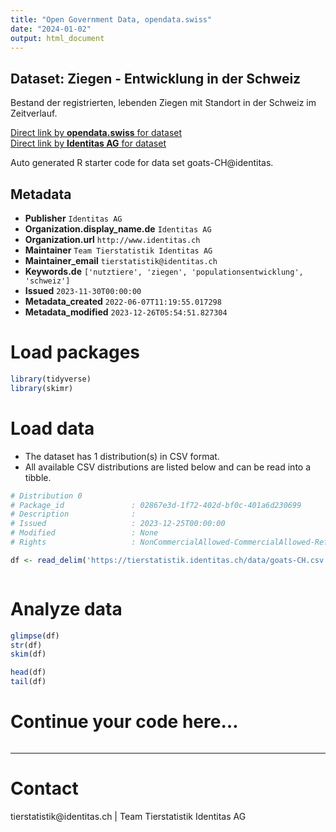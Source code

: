 ```yaml
---
title: "Open Government Data, opendata.swiss"
date: "2024-01-02"
output: html_document
---
```


## Dataset: Ziegen - Entwicklung in der Schweiz

Bestand der registrierten, lebenden Ziegen mit Standort in der Schweiz im Zeitverlauf. 

[Direct link by **opendata.swiss** for dataset](https://opendata.swiss/de/dataset/ziegen-entwicklung-in-der-schweiz)<br>
[Direct link by **Identitas AG** for dataset](https://tierstatistik.identitas.ch/)

Auto generated R starter code for data set goats-CH@identitas.

## Metadata

- **Publisher** `Identitas AG`
- **Organization.display_name.de** `Identitas AG`
- **Organization.url** `http://www.identitas.ch`
- **Maintainer** `Team Tierstatistik Identitas AG`
- **Maintainer_email** `tierstatistik@identitas.ch`
- **Keywords.de** `['nutztiere', 'ziegen', 'populationsentwicklung', 'schweiz']`
- **Issued** `2023-11-30T00:00:00`
- **Metadata_created** `2022-06-07T11:19:55.017298`
- **Metadata_modified** `2023-12-26T05:54:51.827304`


# Load packages

```r

library(tidyverse)
library(skimr)

```

# Load data

-   The dataset has 1 distribution(s) in CSV format.
-   All available CSV distributions are listed below and can be read into a tibble.

```r

# Distribution 0
# Package_id               : 02867e3d-1f72-402d-bf0c-401a6d230699
# Description              : 
# Issued                   : 2023-12-25T00:00:00
# Modified                 : None
# Rights                   : NonCommercialAllowed-CommercialAllowed-ReferenceRequired

df <- read_delim('https://tierstatistik.identitas.ch/data/goats-CH.csv')



```

# Analyze data

```r

glimpse(df)
str(df)
skim(df)

head(df)
tail(df)

```

# Continue your code here...

```r

```

------------------------------------------------------------------------

# Contact

tierstatistik@identitas.ch | Team Tierstatistik Identitas AG
